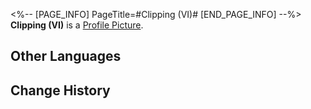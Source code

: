 <%-- [PAGE_INFO]
PageTitle=#Clipping (VI)#
[END_PAGE_INFO] --%>
{{Stub|Location information}}
{{Item Infobox
|id          = 223185
|image       = Dreamscape Pass Sticker Text.png
|type        = Dreamscape Pass Sticker
|type2       = City That Never Sleeps Stickers
|invCategory = 
|rarity      = 4
|effect      = Digital stickers that can be used to decorate the pages of the Dreamtour Handbook. They come in many different styles.
|description = 
|source1     = [[Get hit by a vehicle in Penacony]]
}}
{{Description|Upon returning to reality, many guests are required to retake their driver's license test. For those who have experienced the Golden Hour, they can easily understand the reasoning behind this requirement.}}
'''Clipping (VI)''' is a [[Profile Picture]].

==Other Languages==
{{Other Languages
|en   = Clipping (VI)
|zhs  = 简报•其六
|zht  = 簡報•其六
|ja   = 速報・6
|ko   = 토막 뉴스•6
|es   = Informe VI
|fr   = Nouvelles (VI)
|ru   = Брифинг VI
|th   = รายงานโดยย่อ 6
|vi   = Tin Vắn (6)
|de   = Kurzbericht (VI)
|id   = Laporan Singkat 6
|pt   = Recorte (VI)
}}

==Change History==
{{Change History|2.0}}